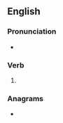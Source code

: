 ==English==

===Pronunciation===
* {{IPA|/ˈbʌdʒɪz/|lang=en}}

===Verb===
{{head|en|verb form}}

# {{en-third-person singular of|budge}}

===Anagrams===
* {{l|en|debugs}}